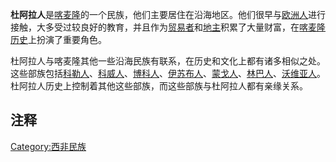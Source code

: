 {{Ethnic group|
|group=Duala
|image=
|poptime=87,700 (1982)<ref>Ethnologue调查的杜阿拉语母语使用者人数，包括了蒙戈人</ref>
|popplace=[[喀麦隆|喀麦隆]]
|langs=[[杜阿拉语|杜阿拉语]]
|rels=主要是[[基督教|基督教]]与[[非洲传统宗教|非洲传统宗教]]
|related=[[科勒人|科勒人]]、[[科威人|科威人]]、[[博科人|博科人]]、[[伊苏布人|伊苏布人]]、[[蒙戈人|蒙戈人]]、[[林巴人|林巴人]]、[[沃维亚人|沃维亚人]]
}}
'''杜阿拉人'''是[[喀麦隆|喀麦隆]]的一个民族，他们主要居住在沿海地区。他们很早与[[欧洲人|欧洲人]]进行接触，大多受过较良好的教育，并且作为[[贸易者|贸易者]]和[[地主|地主]]积累了大量财富，在[[喀麦隆历史|喀麦隆历史]]上扮演了重要角色。

杜阿拉人与喀麦隆其他一些沿海民族有联系，在历史和文化上都有诸多相似之处。这些部族包括[[科勒人|科勒人]]、[[科威人|科威人]]、[[博科人|博科人]]、[[伊苏布人|伊苏布人]]、[[蒙戈人|蒙戈人]]、[[林巴人|林巴人]]、[[沃维亚人|沃维亚人]]。杜阿拉人历史上控制着其他这些部族，而这些部族与杜阿拉人都有亲缘关系。
==注释==
{{reflist}}
{{Authority control}}
[[Category:西非民族|Category:西非民族]]